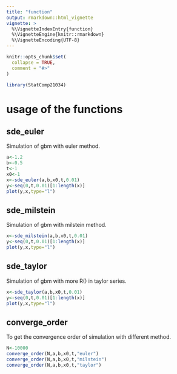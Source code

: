 ```yaml
---
title: "function"
output: rmarkdown::html_vignette
vignette: >
  %\VignetteIndexEntry{function}
  %\VignetteEngine{knitr::rmarkdown}
  %\VignetteEncoding{UTF-8}
---
```


```r
knitr::opts_chunk$set(
  collapse = TRUE,
  comment = "#>"
)
```

```r
library(StatComp21034)
```

# usage of the functions

## sde_euler

Simulation of gbm with euler method.
```r
a<-1.2
b<-0.5
t<-1
x0<-1
x<-sde_euler(a,b,x0,t,0.01)
y<-seq(0,t,0.01)[1:length(x)]
plot(y,x,type="l")
```

## sde_milstein

Simulation of gbm with milstein method.

```r
x<-sde_milstein(a,b,x0,t,0.01)
y<-seq(0,t,0.01)[1:length(x)]
plot(y,x,type="l")
```

## sde_taylor

Simulation of gbm with more R() in taylor series.

```r
x<-sde_taylor(a,b,x0,t,0.01)
y<-seq(0,t,0.01)[1:length(x)]
plot(y,x,type="l")
```

## converge_order

To get the convergence order of simulation with different method.
```r
N<-10000
converge_order(N,a,b,x0,t,"euler")
converge_order(N,a,b,x0,t,"milstein")
converge_order(N,a,b,x0,t,"taylor")
```